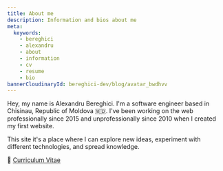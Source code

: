 ```yaml
---
title: About me
description: Information and bios about me
meta:
  keywords:
    - bereghici
    - alexandru
    - about
    - information
    - cv
    - resume
    - bio
bannerCloudinaryId: bereghici-dev/blog/avatar_bwdhvv
---
```


Hey, my name is Alexandru Bereghici. I'm a software engineer based in Chisinau,
Republic of Moldova 🇲🇩. I've been working on the web professionally since 2015
and unprofessionally since 2010 when I created my first website.

This site it's a place where I can explore new ideas, experiment with different
technologies, and spread knowledge.

📘 [Curriculum Vitae](/cv)
